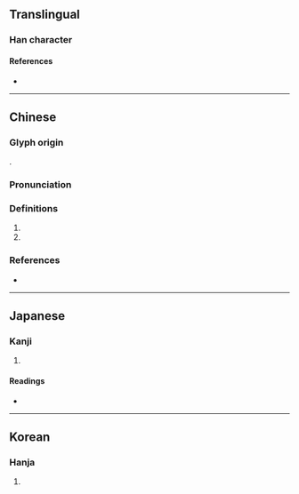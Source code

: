 {{character info}}
==Translingual==

===Han character===
{{Han char|rn=9|rad=人|as=09|sn=11|four=27234|canj=OQHK|ids=⿰亻契}}

====References====
* {{Han ref|kx=0111.290|dkj=00893|dj=0238.030|hdz=10186.070|uh=5070|ud=20592|bh=D44C|bd=54348}}

----

==Chinese==
{{zh-forms}}

===Glyph origin===
{{Han etym}}
{{Han compound|人|alt1=亻|契|ls=psc|c1=s|c2=p}}.

===Pronunciation===
{{zh-pron
|m=xiè
|c=sit3
|mc=y
|oc=y
|cat=pn
}}

===Definitions===
{{zh-hanzi}}

# {{zh-alt-form|契|tr=xiè|{{w|Xie of Shang|Xie}}}}
# {{surname|zh}}

===References===
* {{R:twedu|B00104}}

{{zh-cat|Individuals}}
----

==Japanese==

===Kanji===
{{ja-kanji|grade=|rs=人09}}

# {{rfdef|ja|sort=人09}}

====Readings====
* {{ja-readings|on=[[せつ]] (setsu), [[せち]] (sechi)|kun=[[きよい]] (kiyoi)}}

----

==Korean==

===Hanja===
{{ko-hanja|hangeul=설|rv=seol|mr=sŏl}}

# {{rfdef|ko|sort=人09}}